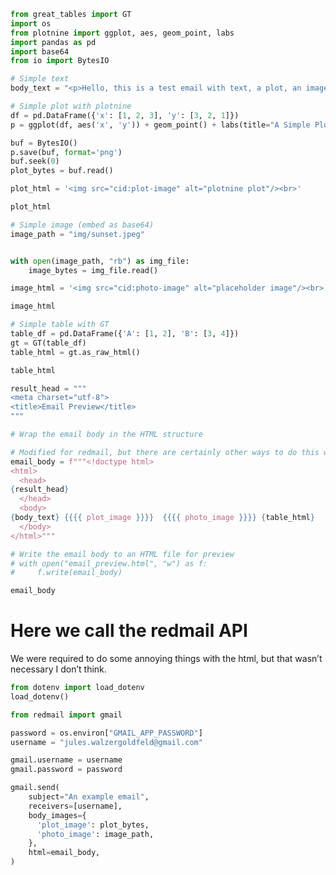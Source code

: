 
```python
from great_tables import GT
import os
from plotnine import ggplot, aes, geom_point, labs
import pandas as pd
import base64
from io import BytesIO
```

``` python

# Simple text
body_text = "<p>Hello, this is a test email with text, a plot, an image, and a table.</p>"

```

```python
# Simple plot with plotnine
df = pd.DataFrame({'x': [1, 2, 3], 'y': [3, 2, 1]})
p = ggplot(df, aes('x', 'y')) + geom_point() + labs(title="A Simple Plot")

buf = BytesIO()
p.save(buf, format='png')
buf.seek(0)
plot_bytes = buf.read()

plot_html = '<img src="cid:plot-image" alt="plotnine plot"/><br>'

plot_html

```


```python
# Simple image (embed as base64)
image_path = "img/sunset.jpeg"


with open(image_path, "rb") as img_file:
    image_bytes = img_file.read()

image_html = '<img src="cid:photo-image" alt="placeholder image"/><br>'

image_html
```


```python
# Simple table with GT
table_df = pd.DataFrame({'A': [1, 2], 'B': [3, 4]})
gt = GT(table_df)
table_html = gt.as_raw_html()

table_html

```

```python
result_head = """
<meta charset="utf-8">
<title>Email Preview</title>
"""

# Wrap the email body in the HTML structure

# Modified for redmail, but there are certainly other ways to do this without the ugly jinja syntax in python
email_body = f"""<!doctype html>
<html>
  <head>
{result_head}
  </head>
  <body>
{body_text} {{{{ plot_image }}}}  {{{{ photo_image }}}} {table_html}
  </body>
</html>"""

# Write the email body to an HTML file for preview
# with open("email_preview.html", "w") as f:
#     f.write(email_body)

email_body

```

# Here we call the redmail API
We were required to do some annoying things with the html,
but that wasn't necessary I don't think. 
```python
from dotenv import load_dotenv
load_dotenv()

from redmail import gmail

password = os.environ["GMAIL_APP_PASSWORD"]
username = "jules.walzergoldfeld@gmail.com"

gmail.username = username
gmail.password = password

gmail.send(
    subject="An example email",
    receivers=[username],
    body_images={
      'plot_image': plot_bytes,
      'photo_image': image_path,
    },
    html=email_body,
)
```
